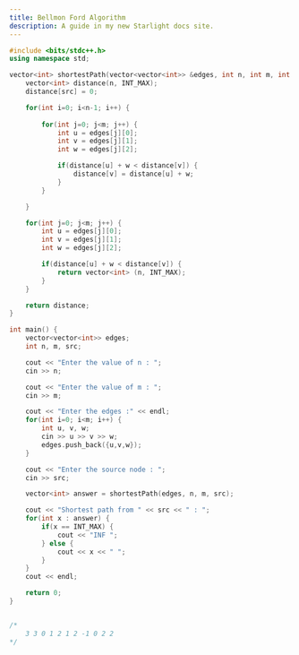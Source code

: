 ```yaml
---
title: Bellmon Ford Algorithm
description: A guide in my new Starlight docs site.
---
```


```c++
#include <bits/stdc++.h>
using namespace std;

vector<int> shortestPath(vector<vector<int>> &edges, int n, int m, int src) {
    vector<int> distance(n, INT_MAX);
    distance[src] = 0;

    for(int i=0; i<n-1; i++) {
        
        for(int j=0; j<m; j++) {
            int u = edges[j][0];
            int v = edges[j][1];
            int w = edges[j][2];

            if(distance[u] + w < distance[v]) {
                distance[v] = distance[u] + w;
            }
        }

    }

    for(int j=0; j<m; j++) {
        int u = edges[j][0];
        int v = edges[j][1];
        int w = edges[j][2];

        if(distance[u] + w < distance[v]) {
            return vector<int> (n, INT_MAX);
        }
    }

    return distance;
}

int main() {
    vector<vector<int>> edges;
    int n, m, src;

    cout << "Enter the value of n : ";
    cin >> n;

    cout << "Enter the value of m : ";
    cin >> m;

    cout << "Enter the edges :" << endl;
    for(int i=0; i<m; i++) {
        int u, v, w;
        cin >> u >> v >> w;
        edges.push_back({u,v,w});
    }

    cout << "Enter the source node : ";
    cin >> src;

    vector<int> answer = shortestPath(edges, n, m, src);

    cout << "Shortest path from " << src << " : ";
    for(int x : answer) {
        if(x == INT_MAX) {
            cout << "INF ";
        } else {
            cout << x << " ";
        }
    }
    cout << endl;

    return 0;
}


/*
    3 3 0 1 2 1 2 -1 0 2 2
*/
```